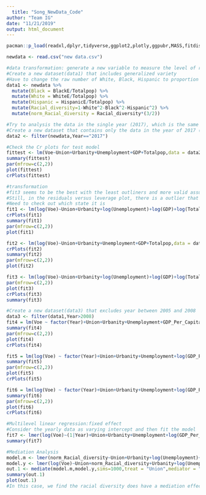```yaml
---
  title: "Song_NewData_Code"
author: "Team IG"
date: "11/21/2019"
output: html_document
---
```

  
```r
pacman::p_load(readxl,dplyr,tidyverse,ggplot2,plotly,ggpubr,MASS,fitdistrplus,mediation,geepack,conf,car,knitr,gclus,scatterplot3d, ppcor,lme4,mediation,quantreg)
```

```r
newdata <- read.csv("new data.csv")

#data transformation: generate a new variable to measure the level of racial diversity
#Create a new dataset(data1) that includes generalized variety
#Have to change the raw number of White, Black, Hispanic to proportion of the whole population.
data1 <- newdata %>% 
  mutate(Black = BlackE/Totalpop) %>% 
  mutate(White = WhiteE/Totalpop) %>% 
  mutate(Hispanic = HispanicE/Totalpop) %>% 
  mutate(Racial_diversity=1-White^2-Black^2-Hispanic^2) %>%
  mutate(norm_Racial_diversity = Racial_diversity*(3/2))
```

```r
#Try to analysis the data in the single year (2017), which is the same year as the old dateset.
#Create a new dataset that contains only the data in the year of 2017 (data2)
data2 <- filter(newdata,Year=="2017")

#Check the Cr plots for test model
fittest <- lm(Voe~Union+Urbanity+Unemployment+GDP+Totalpop,data = data2)
summary(fittest)
par(mfrow=c(2,2))
plot(fittest)
crPlots(fittest)

#transformation
#fit3 seems to be the best with the least outliners and more valid assumptions
#Still, in the residuals versus leverage plot, there is a outlier that could impact the coefficient.
#Need to check out which state it is
fit1 <- lm(log(Voe)~Union+Urbanity+log(Unemployment)+log(GDP)+log(Totalpop),data=data2)
crPlots(fit1)
summary(fit1)
par(mfrow=c(2,2))
plot(fit1)

fit2 <- lm(log(Voe)~Union+Urbanity+Unemployment+GDP+Totalpop,data = data2)
crPlots(fit2)
summary(fit2)
par(mfrow=c(2,2))
plot(fit2)

fit3 <- lm(log(Voe)~Union+Urbanity+log(Unemployment)+log(GDP)+log(Totalpop),data = data2)
par(mfrow=c(2,2))
plot(fit3)
crPlots(fit3)
summary(fit3)
```

```r
#Create a new dataset(data3) that excludes year between 2005 and 2008
data3 <- filter(data1,Year>2008)
fit4 = lm(Voe ~ factor(Year)+Union+Urbanity+Unemployment+GDP_Per_Capital+Totalpop+StudentpopE+giniE,data = data3)
summary(fit4)
par(mfrow=c(2,2))
plot(fit4)
crPlots(fit4)
```

```r
fit5 = lm(log(Voe) ~ factor(Year)+Union+Urbanity+Unemployment+log(GDP_Per_Capital)+log(Totalpop)+log(StudentpopE)+giniE,data = data3)
summary(fit5)
par(mfrow=c(2,2))
plot(fit5)
crPlots(fit5)
```

```r
fit6 = lm(log(Voe) ~ factor(Year)+Union+Urbanity+Unemployment+log(GDP_Per_Capital)+log(Totalpop)+log(StudentpopE)+giniE+norm_Racial_diversity,data = data3)
summary(fit6)
par(mfrow=c(2,2))
plot(fit6)
crPlots(fit6)
```


```r
#Multilevel linear regression:fixed effect
#Consider the yearly data as varying intercept and then fit the model
fit7 <- lmer(log(Voe)~(1|Year)+Union+Urbanity+Unemployment+log(GDP_Per_Capital)+log(Totalpop)+log(StudentpopE)+giniE,data=data3)
summary(fit7)
```


```r
#Mediation Analysis
model.m <- lmer(norm_Racial_diversity~Union+Urbanity+log(Unemployment)+log(GDP)+log(Totalpop)+(1|Year),data=data3)
model.y <- lmer(log(Voe)~Union+norm_Racial_diversity+Urbanity+log(Unemployment)+log(GDP)+log(Totalpop)+(1|Year),data=data3)
out.1 <- mediate(model.m,model.y,sims=1000,treat = "Union",mediator = "norm_Racial_diversity")
summary(out.1)
plot(out.1)
#In this case, we find the racial diversity does have a mediation effect.
```

